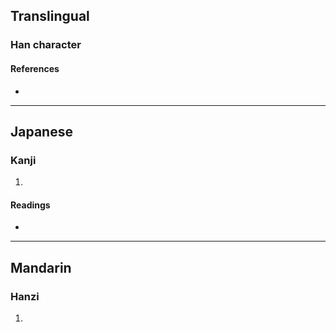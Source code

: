 {{also|儎}}
{{character info/new}}
==Translingual==

===Han character===
{{Han char|rn=9|rad=人|as=10|sn=12|four=|canj=OJIQ|ids=⿰亻}}

====References====
* {{Han ref|kx=0114.051|hdz=10200.011|uh=50A4|ud=20644}}

{{Han simp|傤|f=車|t=车}}
{{zh-see|儎}}

----

==Japanese==

===Kanji===
{{ja-kanji|grade=|rs=人10}}

# {{defn|lang=ja|sort=人10}}

====Readings====
* {{ja-readings|on=[[さい]] (sai)|kun=}}

----

==Mandarin==

===Hanzi===
{{cmn-hanzi|pin=[[zài]] ([[zai4]])|wg=tsai<sup>4</sup>}}

# {{defn|lang=cmn|sort=人10}}